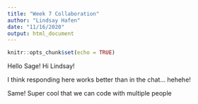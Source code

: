 ```yaml
---
title: "Week 7 Collaboration"
author: "Lindsay Hafen"
date: "11/16/2020"
output: html_document
---
```


```r
knitr::opts_chunk$set(echo = TRUE)
```

Hello Sage!
Hi Lindsay!

I think responding here works better than in the chat... hehehe!

Same! Super cool that we can code with multiple people
